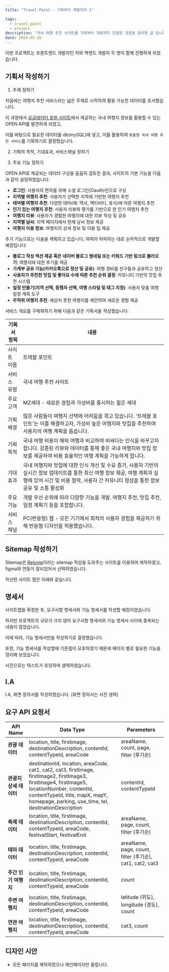 ```yaml
---
title: "Travel Point - 기획부터 개발까지 1"

tags:
  - travel-point
  - project
description: "국내 여행 추천 사이트를 기획부터 개발까지 진행한 과정을 정리한 글 입니다."
date: 2024-05-28
---
```


이번 프로젝트는 프론트엔드 개발자인 저와 백엔드 개발자 두 명이 함께 진행하게 되었습니다.

## 기획서 작성하기

1. 주제 정하기

처음에는 여행지 추천 서비스라는 넓은 주제로 시작하여 활용 가능한 데이터를 조사했습니다.

이 과정에서 [공공데이터 포털 사이트](https://www.data.go.kr/ "공공 데이터 포털")에서 제공하는 국내 여행지 정보를 활용할 수 있는 OPEN API를 발견하게 되었고,

이를 바탕으로 필요한 데이터를 db(mySQL)에 넣고, 이를 활용하여 `맞춤형 국내 여행 추천 서비스`를 기획하기로 결정했습니다.

2. 기획의 목적, 기대효과, 서비스채널 정하기

3. 주요 기능 정하기

OPEN API로 제공되는 데이터 구성을 꼼꼼히 검토한 결과, 사이트의 기본 기능을 다음과 같이 설정하였습니다:

- **로그인**: 사용자의 편의를 위해 소셜 로그인(Oauth)만으로 구성
- **지역별 여행지 추천**: 사용자가 선택한 지역에 기반한 여행지 추천
- **테마별 여행지 추천**: 다양한 테마(예: 역사, 액티비티, 휴식)에 따른 여행지 추천
- **인기 있는 여행지 추천**: 사용자 리뷰와 평가를 기반으로 한 인기 여행지 추천
- **여행지 리뷰**: 사용자가 경험한 여행지에 대한 리뷰 작성 및 공유
- **지역별 날씨**: 지역 페이지에서 현재 날씨 정보 제공
- **여행지 이용 정보**: 여행지의 상세 정보 및 이용 팁 제공

추가 기능으로는 다음을 계획하고 있습니다, 여력이 허락하는 대로 순차적으로 개발할 예정입니다:

- **블로그 작성 섹션 제공 혹은 네이버 블로그 썸네일 또는 키워드 기반 링크로 불러오기**: 여행지에 대한 후기를 제공
- **가계부 공유 기능(카카오톡으로 정산 및 공유)**: 여행 경비를 친구들과 공유하고 정산
- **사용자가 추천한 맛집 및 좋아요 수에 따른 추천 순위 결정**: 커뮤니티 기반의 맛집 추천 시스템
- **일정 만들기(지역 선택, 동행자 선택, 여행 스타일 및 태그 지정)**: 사용자 맞춤 여행 일정 계획 도구
- **무작위 여행지 추천**: 예상치 못한 여행지를 제안하여 새로운 경험 제공

서비스 개요를 구체화하기 위해 다음과 같은 기획서을 작성했습니다:

| 기획서 항목 | 내용                                                                                                                                                                                                                |
| ----------- | ------------------------------------------------------------------------------------------------------------------------------------------------------------------------------------------------------------------- |
| 사이트 이름 | 트레블 포인트                                                                                                                                                                                                       |
| 서비스 유형 | 국내 여행 추천 사이트                                                                                                                                                                                               |
| 주요 고객   | MZ세대 - 새로운 경험과 가성비를 중시하는 젊은 세대                                                                                                                                                                  |
| 기획 배경   | 많은 사람들이 여행지 선택에 어려움을 겪고 있습니다. '트레블 포인트'는 이를 해결하고자, 가성비 높은 여행지와 맛집을 추천하여 사용자의 여행 계획을 돕습니다.                                                          |
| 기획 목적   | 국내 여행 비용이 해외 여행과 비교하여 비싸다는 인식을 바꾸고자 합니다. 검증된 리뷰와 데이터를 통해 좋은 국내 여행지와 맛집 정보를 제공하여 비용 효율적인 여행 계획을 가능하게 합니다.                               |
| 기대 효과   | 국내 여행지와 맛집에 대한 인식 개선 및 수요 증가, 사용자 기반의 실시간 정보 업데이트를 통한 최신 여행 정보 제공, 여행 계획과 실행에 있어 시간 및 비용 절약, 사용자 간 커뮤니티 형성을 통한 정보 공유 및 소통 활성화 |
| 주요 기능   | 개발 우선 순위에 따라 다양한 기능을 개발. 여행지 추천, 맛집 추천, 일정 계획기 등을 포함합니다.                                                                                                                      |
| 서비스 채널 | PC(반응형) 웹 - 모든 기기에서 최적의 사용자 경험을 제공하기 위해 반응형 디자인을 적용했습니다.                                                                                                                      |

## Sitemap 작성하기

Sitemap은 [Relume](https://www.relume.io/ "relume")이라는 sitemap 작성을 도와주는 사이트를 이용하여 제작하였고, figma와 연동이 잘되있어서 선택하였습니다.

작선한 사이트 맵은 아래와 같습니다.

<MdxImage
  width="600"
  alt="sitemap"
  src="https://github-production-user-asset-6210df.s3.amazonaws.com/111936229/334398056-5d6993db-7590-4638-b23d-f22ef0bd20ea.png?X-Amz-Algorithm=AWS4-HMAC-SHA256&X-Amz-Credential=AKIAVCODYLSA53PQK4ZA%2F20240528%2Fus-east-1%2Fs3%2Faws4_request&X-Amz-Date=20240528T120855Z&X-Amz-Expires=300&X-Amz-Signature=dff7246ac1a2ab73af2154b961081568fedf6c646b205e15b7fa046c7aed7cba&X-Amz-SignedHeaders=host&actor_id=111936229&key_id=0&repo_id=780308333"
/>

## 명세서

사이트맵을 확정한 후, 요구사항 명세서와 기능 명세서를 작성할 예정이었습니다. 

하지만 프로젝트의 규모가 크지 않아 요구사항 명세서와 기능 명세서 사이에 중복되는 내용이 많았습니다. 

이에 따라, 기능 명세서만을 작성하기로 결정했습니다. 

또한, 기능 명세서를 작성할때 기준점이 모호하였기 때문에 페이지 별로 필요한 기능을 정리해 보았습니다.

사진으로는 텍스트가 흐릿하여 생략하였습니다.


## I.A

<MdxImage
  width="650"
  alt="IA"
  src="https://github-production-user-asset-6210df.s3.amazonaws.com/111936229/334396487-5e487ced-594e-4b86-bb4c-7f36ef269633.png?X-Amz-Algorithm=AWS4-HMAC-SHA256&X-Amz-Credential=AKIAVCODYLSA53PQK4ZA%2F20240528%2Fus-east-1%2Fs3%2Faws4_request&X-Amz-Date=20240528T120749Z&X-Amz-Expires=300&X-Amz-Signature=57406e7111cf72b44fd1ad3c4e4aafc0d4a8a77c51eb280cfeb17a1410baea36&X-Amz-SignedHeaders=host&actor_id=111936229&key_id=0&repo_id=780308333"
/>

I.A, 화면 정의서를 작성하였습니다. (화면 정의서는 사진 생략)

## 요구 API 요청서

| API Name               | Data Type                                                                                                                                                                                                                                  | Parameters                                               |
| ---------------------- | ------------------------------------------------------------------------------------------------------------------------------------------------------------------------------------------------------------------------------------------ | -------------------------------------------------------- |
| **관광 데이터**        | location, title, firstimage, destinationDescription, contentId, contentTypeId, areaCode                                                                                                                                                    | areaName, count, page, filter (후기순)                   |
| **관광지 상세 데이터** | destinationId, location, areaCode, cat1, cat2, cat3, firstImage, firstImage2, firstImage3, firstImage4, firstImage5, locationNumber, contentId, contentTypeId, title, mapX, mapY, homepage, parking, use_time, tel, destinationDescription | contentId, contentTypeId                                 |
| **축제 데이터**        | location, title, firstimage, destinationDescription, contentId, contentTypeId, areaCode, festivalStart, festivalEnd                                                                                                                        | areaName, page, count, filter (후기순)                   |
| **테마 데이터**        | location, title, firstimage, destinationDescription, contentId, contentTypeId, areaCode                                                                                                                                                    | areaName, page, count, filter (후기순), cat1, cat2, cat3 |
| **주간 인기 여행지**   | location, title, firstimage, destinationDescription, contentId, contentTypeId, areaCode                                                                                                                                                    | count                                                    |
| **주변 여행지**        | location, title, firstimage, destinationDescription, contentId, contentTypeId, areaCode                                                                                                                                                    | latitude (위도), longitude (경도), count                 |
| **연관 여행지**        | location, title, firstimage, destinationDescription, contentId, contentTypeId, areaCode                                                                                                                                                    | cat3, count                                              |


## 디자인 시안

- 모든 페이지를 제작하였으나 메인페이지만 올립니다.

<MdxImage width='900' alt='메인페이지 디자인시안' src='https://github-production-user-asset-6210df.s3.amazonaws.com/111936229/334399611-1f97700b-f3ec-4bd6-8e76-e706e8c09642.png?X-Amz-Algorithm=AWS4-HMAC-SHA256&X-Amz-Credential=AKIAVCODYLSA53PQK4ZA%2F20240528%2Fus-east-1%2Fs3%2Faws4_request&X-Amz-Date=20240528T120806Z&X-Amz-Expires=300&X-Amz-Signature=0b52309fb53eea9ebb97cd5fd034604afdd58c42765ff364bd0ae4401d3ca217&X-Amz-SignedHeaders=host&actor_id=111936229&key_id=0&repo_id=780308333'/>
